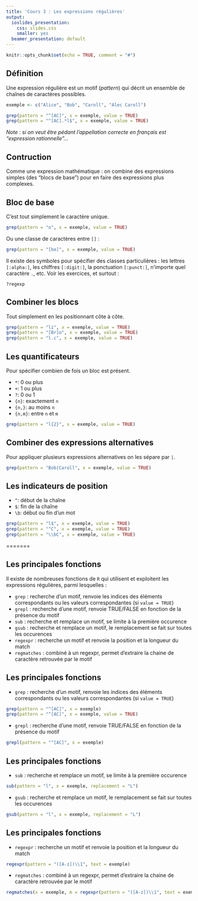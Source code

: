 ```yaml
---
title: 'Cours 3 : Les expressions régulières'
output:
  ioslides_presentation:
    css: slides.css
    smaller: yes
  beamer_presentation: default
---
```


```r
knitr::opts_chunk$set(echo = TRUE, comment = "#")
```

## Définition

Une expression régulière est un motif (*pattern*) qui décrit un ensemble de chaînes de caractères possibles.

```r
exemple <- c("Alice", "Bob", "Caroll", "Alec Caroll")
```

```r
grep(pattern = "^[AC]", x = exemple, value = TRUE)
grep(pattern = "^[AC].*l$", x = exemple, value = TRUE)
```

*Note : si on veut être pédant l'appellation correcte en français est "expression rationnelle"...*

## Contruction

Comme une expression mathématique : on combine des expressions simples (des "blocs de base") pour en faire des expressions plus complexes.

## Bloc de base

C'est tout simplement le caractère unique.

```r
grep(pattern = "o", x = exemple, value = TRUE)
```

Ou une classe de caractères entre `[]` :

```r
grep(pattern = "[be]", x = exemple, value = TRUE)
```

Il existe des symboles pour spécifier des classes particulières : les lettres `[:alpha:]`, les chiffres `[:digit:]`, la ponctuation `[:punct:]`, n'importe quel caractère `.`, etc. Voir les exercices, et surtout :

`?regexp`

## Combiner les blocs

Tout simplement en les positionnant côte à côte.

```r
grep(pattern = "li", x = exemple, value = TRUE)
grep(pattern = "[Br]o", x = exemple, value = TRUE)
grep(pattern = "l.c", x = exemple, value = TRUE)
```

## Les quantificateurs

Pour spécifier combien de fois un bloc est présent.

  * `*`: 0 ou plus
  * `+`: 1 ou plus
  * `?`: 0 ou 1
  * `{n}`: exactement `n`
  * `{n,}`: au moins `n`
  * `{n,m}`: entre `n` et `m`

```r
grep(pattern = "l{2}", x = exemple, value = TRUE)
```

## Combiner des expressions alternatives

Pour appliquer plusieurs expressions alternatives on les sépare par `|`.

```r
grep(pattern = "Bob|Caroll", x = exemple, value = TRUE)
```

## Les indicateurs de position

  * `^`: début de la chaîne
  * `$`: fin de la chaîne
  * `\b`: début ou fin d'un mot
  
```r
grep(pattern = "l$", x = exemple, value = TRUE)
grep(pattern = "^C", x = exemple, value = TRUE)
grep(pattern = "\\bC", x = exemple, value = TRUE)
```

=======

## Les principales fonctions

Il existe de nombreuses fonctions de `R` qui utilisent et exploitent les expressions régulières, parmi lesquelles :

  * `grep` : recherche d'un motif, renvoie les indices des éléments correspondants ou les valeurs correspondantes (si `value = TRUE`)
  * `grepl` : recherche d'une motif, renvoie TRUE/FALSE en fonction de la présence du motif
  * `sub` : recherche et remplace un motif, se limite à la première occurence
  * `gsub` : recherche et remplace un motif, le remplacement se fait sur toutes les occurences
  * `regexpr` : recherche un motif et renvoie la position et la longueur du match
  * `regmatches` : combiné à un regexpr, permet d'extraire la chaine de caractère retrouvée par le motif


## Les principales fonctions
  * `grep` : recherche d'un motif, renvoie les indices des éléments correspondants ou les valeurs correspondantes (si `value = TRUE`)
```r
grep(pattern = "^[AC]", x = exemple)
grep(pattern = "^[AC]", x = exemple, value = TRUE)
```

  * `grepl` : recherche d'une motif, renvoie TRUE/FALSE en fonction de la présence du motif
```r
grepl(pattern = "^[AC]", x = exemple)
```

## Les principales fonctions
  * `sub` : recherche et remplace un motif, se limite à la première occurence
```r
sub(pattern = "l", x = exemple, replacement = "L")
```

  * `gsub` : recherche et remplace un motif, le remplacement se fait sur toutes les occurences
```r
gsub(pattern = "l", x = exemple, replacement = "L")
```

## Les principales fonctions
  * `regexpr` : recherche un motif et renvoie la position et la longueur du match
```r
regexpr(pattern = "([A-z])\\1", text = exemple)
```

  * `regmatches` : combiné à un regexpr, permet d'extraire la chaine de caractère retrouvée par le motif
```r
regmatches(x = exemple, m = regexpr(pattern = "([A-z])\\1", text = exemple))
```
